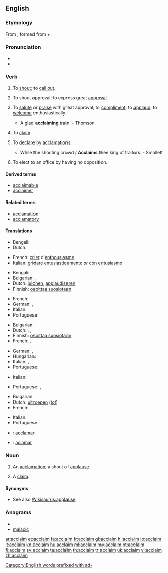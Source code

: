 ==English==

===Etymology===
From {{etyl|la}} {{term|acclamo|acclāmō|raise a cry at; applaud|lang=la}}, formed from {{term|ad-|lang=la}} + {{term|clamo|clāmō|cry out, shout|lang=la}}.

===Pronunciation===
* {{IPA|/əˈkleɪm/}}
* {{rhymes|eɪm}}

===Verb===
{{en-verb}}

# {{transitive}} To [[shout]]; to [[call out]].
# {{intransitive}} To shout approval; to express great [[approval]].
# {{transitive}} {{rare}} To [[salute]] or [[praise]] with great approval; to [[compliment]]; to [[applaud]]; to [[welcome]] enthusiastically.
#* A glad '''acclaiming''' train. - Thomson
# {{transitive}} {{obsolete}} To [[claim]].
# {{transitive}} To [[declare]] by [[acclamations]].
#* While the shouting crowd / '''Acclaims''' thee king of traitors. - Smollett
# {{context|Canada}} To elect to an office by having no opposition.

====Derived terms====
* [[acclaimable]]
* [[acclaimer]]

====Related terms====
* [[acclamation]]
* [[acclamatory]]

====Translations====
{{trans-top|to shout}}
* Bengali: {{t|bn|চিৎকার করা|sc=Beng|xs=Bengali}}
* Dutch: {{t+|nl|uitroepen}}
{{trans-mid}}
* French: [[crier]] d'[[enthousiasme]]
* Italian: [[gridare]] [[entusiasticamente]] ''or'' con [[entusiasmo]]
{{trans-bottom}}

{{trans-top|to shout applause}}
* Bengali: {{t|bn|প্রশংসাধ্বনি|sc=Beng|xs=Bengali}}
* Bulgarian: {{t|bg|акламирам}},  {{t|bg|одобрявам бурно}}
* Dutch: [[juichen]], [[applaudiseren]]
* Finnish: [[osoittaa suosiotaan]]
{{trans-mid}}
* French: {{t+|fr|acclamer}}
* German: {{t+|de|applaudieren}}, {{t+|de|klatschen}}
* Italian: {{t+|it|acclamare}}
* Portuguese: {{t+|pt|aclamar}}
{{trans-bottom}}

{{trans-top|to applaud}}
* Bulgarian: {{t+|bg|аплодирам}}
* Dutch: {{t-|nl|toejuichen}}, {{t+|nl|prijzen}}, {{t-|nl|loven}}
* Finnish: [[osoittaa suosiotaan]]
* French: {{t+|fr|acclamer}}, {{t+|fr|applaudir}}
{{trans-mid}}
* German: {{t+|de|applaudieren}}, {{t+|de|klatschen}}
* Hungarian: {{t+|hu|megtapsol}}
* Italian: {{t+|it|acclamare}}, {{t+|it|applaudire}}
* Portuguese: {{t+|pt|aclamar}}
{{trans-bottom}}

{{trans-top|to claim}}
* Italian: {{t+|it|reclamare}}
{{trans-mid}}
* Portuguese: {{t+|pt|clamar}}, {{t+|pt|reclamar}}
{{trans-bottom}}

{{trans-top|to declare by acclamations}}
* Bulgarian: {{t|bg|провъзгласявам}}
* Dutch: [[uitroepen]] ([[tot]])
* French: {{t+|fr|déclamer}}
{{trans-mid}}
* Italian: {{t+|it|acclamare}}
* Portuguese: {{t+|pt|aclamar}}
{{trans-bottom}}

{{checktrans}}
* {{ttbc|ia}}: [[acclamar]]
* {{ttbc|es}}: [[aclamar]]

===Noun===
{{en-noun}}

# {{poetic}} An [[acclamation]]; a shout of [[applause]].
# {{obsolete}} A [[claim]].

====Synonyms====
* See also [[Wikisaurus:applause]]

===Anagrams===
* {{alphagram|aaccilm}}
* [[malacic#English|malacic]]

[[Category:English words prefixed with ad-]]

[[ar:acclaim]]
[[et:acclaim]]
[[fa:acclaim]]
[[fr:acclaim]]
[[gl:acclaim]]
[[hi:acclaim]]
[[io:acclaim]]
[[it:acclaim]]
[[kn:acclaim]]
[[hu:acclaim]]
[[ml:acclaim]]
[[my:acclaim]]
[[pt:acclaim]]
[[fi:acclaim]]
[[sv:acclaim]]
[[ta:acclaim]]
[[th:acclaim]]
[[tr:acclaim]]
[[uk:acclaim]]
[[vi:acclaim]]
[[zh:acclaim]]